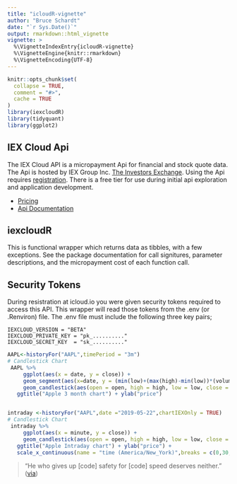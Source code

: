 ```yaml
---
title: "icloudR-vignette"
author: "Bruce Schardt"
date: "`r Sys.Date()`"
output: rmarkdown::html_vignette
vignette: >
  %\VignetteIndexEntry{icloudR-vignette}
  %\VignetteEngine{knitr::rmarkdown}
  %\VignetteEncoding{UTF-8}
---
```


```r
knitr::opts_chunk$set(
  collapse = TRUE,
  comment = "#>",
  cache = TRUE
)
library(iexcloudR)
library(tidyquant)
library(ggplot2)
```

## IEX Cloud Api

The IEX Cloud API is a micropayment Api for financial and stock quote data. The Api is hosted by IEX Group Inc. [The Investors Exchange](https://iextrading.com/). Using the Api requires [registration](https://iexcloud.io/cloud-login#/register). There is a free tier for use during initial api exploration and application development. 

- [Pricing](https://iexcloud.io/pricing/)
- [Api Documentation](https://iexcloud.io/docs/api/)

## iexcloudR

This is functional wrapper which returns data as tibbles, with a few exceptions. See the package documentation for call signitures, parameter descriptions, and the micropayment cost of each function call. 

## Security Tokens

During resistration at icloud.io you were given security tokens required to access this API. This wrapper will read those tokens from the .env (or .Renviron) file. The .env file must include the following three key pairs;

```
IEXCLOUD_VERSION = "BETA"
IEXCLOUD_PRIVATE_KEY = "pk_.........."
IEXCLOUD_SECRET_KEY  = "sk_.........."
```

```r
AAPL<-historyFor("AAPL",timePeriod = "3m")
# Candlestick Chart
 AAPL %>%
     ggplot(aes(x = date, y = close)) +
     geom_segment(aes(x=date, y = (min(low)+(max(high)-min(low))*(volume/max(volume))), xend = date, yend = min(low)),color="purple",size=0.2) + 
     geom_candlestick(aes(open = open, high = high, low = low, close = close),color_up="black",color_down="black",fill_up="green",fill_down="red",size=0.4) +
   ggtitle("Apple 3 month chart") + ylab("price") 



```

```r
intraday <-historyFor("AAPL",date ="2019-05-22",chartIEXOnly = TRUE)
# Candlestick Chart
 intraday %>%
     ggplot(aes(x = minute, y = close)) +
     geom_candlestick(aes(open = open, high = high, low = low, close = close),color_up="black",color_down="black",fill_up="green",fill_down="red",size=0.3) +
   ggtitle("Apple Intraday chart") + ylab("price") +
   scale_x_continuous(name = "time (America/New_York)",breaks = c(0,30,90,150,210,270,330,390), labels =c('9:30','10','11','12','1','2','3','4'));

```



> "He who gives up [code] safety for [code] speed deserves neither."
([via](https://twitter.com/hadleywickham/status/504368538874703872))
